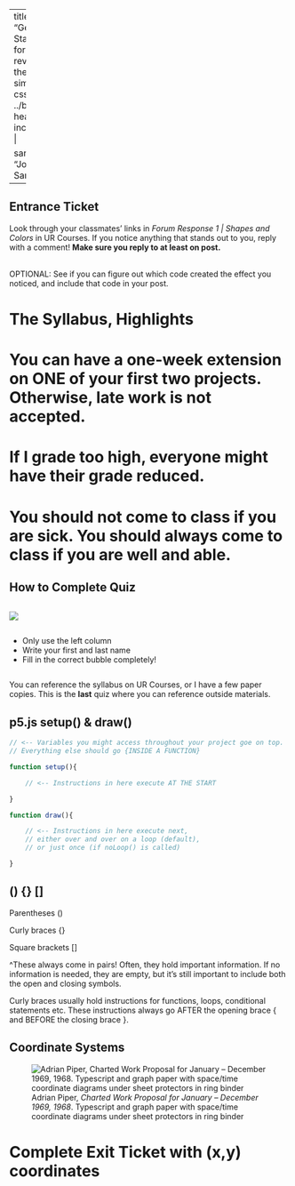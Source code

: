 
---
title: "Getting Started"
format:
  revealjs:
    theme: 
      - simple
    css: ../bl.css
    header-includes: |
      <link rel="preconnect" href="https://fonts.googleapis.com">
      <link rel="preconnect" href="https://fonts.gstatic.com" crossorigin>
      <link href="https://fonts.googleapis.com/css2?family=Josefin+Sans:ital,wght@0,100..700;1,100..700&display=swap" rel="stylesheet">

sansfont: "Josefin Sans"
---

## Entrance Ticket

Look through your classmates' links in *Forum Response 1 | Shapes and Colors* in UR Courses. If you notice anything that stands out to you, reply with a comment! **Make sure you reply to at least on post.** 

<br>
OPTIONAL: See if you can figure out which code created the effect you noticed, and include that code in your post. 

# The Syllabus, Highlights

# You can have a one-week extension on ONE of your first two projects. Otherwise, late work is not accepted. 

# If I grade too high, everyone might have their grade reduced. 

# You should not come to class if you are sick. You should always come to class if you are well and able. 


## How to Complete Quiz

::: {.column width="30%"}

![](https://brownbagteacher.com/wp-content/uploads/2020/02/BubbledScantron-1024x770.png)

:::

::: {.column width="70%"}

* Only use the left column
* Write your first and last name
* Fill in the correct bubble completely!

:::

You can reference the syllabus on UR Courses, or I have a few paper copies.
This is the **last** quiz where you can reference outside materials. 

## p5.js setup() & draw()

```javascript
// <-- Variables you might access throughout your project goe on top. 
// Everything else should go {INSIDE A FUNCTION}

function setup(){

    // <-- Instructions in here execute AT THE START

}

function draw(){

    // <-- Instructions in here execute next, 
    // either over and over on a loop (default), 
    // or just once (if noLoop() is called)

}
```

## () {} []

Parentheses ()

Curly braces {}

Square brackets []

^These always come in pairs! Often, they hold important information. If no information is needed, they are empty, but it's still important to include both the open and closing symbols. 

Curly braces usually hold instructions for functions, loops, conditional statements etc. 
These instructions always go AFTER the opening brace { and BEFORE the closing brace }.

## Coordinate Systems


![Adrian Piper, *Charted Work Proposal for January – December 1969, 1968*. Typescript and graph paper with space/time coordinate diagrams under sheet protectors in ring binder](https://www.thomaserben.com/wp-content/uploads/API_1968_Charted-Work-Proposal-for-January_1_400.jpg)



# Complete Exit Ticket with (x,y) coordinates

